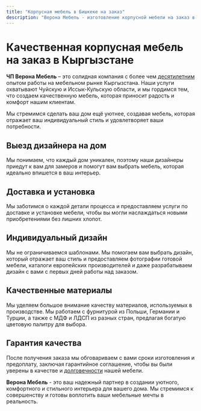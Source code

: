 ```yaml
---
title: "Корпусная мебель в Бишкеке на заказ"
description: "Верона Мебель - изготовление корпусной мебели на заказ в Бишкеке. Качественная мебель по индивидуальному дизайну."
---
```


# Качественная корпусная мебель на заказ в Кыргызстане

**ЧП Верона Мебель** – это солидная компания с более чем [десятилетним](https://diesel.elcat.kg/index.php?showtopic=3179671) опытом работы на мебельном рынке Кыргызстана.
Наши услуги охватывают Чуйскую и Иссык-Кульскую области, и мы гордимся тем, что создаем качественную мебель, которая приносит радость и комфорт нашим клиентам.

Мы стремимся сделать ваш дом ещё уютнее, создавая мебель, которая отражает ваш индивидуальный стиль и удовлетворяет ваши потребности.

## Выезд дизайнера на дом

Мы понимаем, что каждый дом уникален, поэтому наши дизайнеры приедут к вам для замеров и помогут вам выбрать мебель, которая идеально впишется в ваш интерьер.

## Доставка и установка

Мы заботимся о каждой детали процесса и предоставляем услуги по доставке и установке мебели, чтобы вы могли наслаждаться новыми приобретениями без лишних хлопот.

## Индивидуальный дизайн

Мы не ограничиваемся шаблонами. Мы помогаем вам выбрать дизайн, который отражает ваш стиль и предоставляем фотографии готовой мебели, каталоги европейских производителей и даже разрабатываем дизайн с вами с первых дней работы над заказом.

## Качественные материалы

Мы уделяем большое внимание качеству материалов, используемых в производстве. Мы работаем с фурнитурой из Польши, Германии и Турции, а также с МДФ и ЛДСП из разных стран, предлагая богатую цветовую палитру для выбора.

## Гарантия качества

После получения заказа мы обговариваем с вами сроки изготовления и предоплату, заключая гарантийное соглашение, чтобы вы были уверены в качестве и [долговечности](/care) нашей мебели.

**Верона Мебель** - это ваш надежный партнер в создании уютного, комфортного и стильного интерьера для вашего дома. Мы стремимся к совершенству и готовы воплотить ваши мебельные мечты в реальность.
